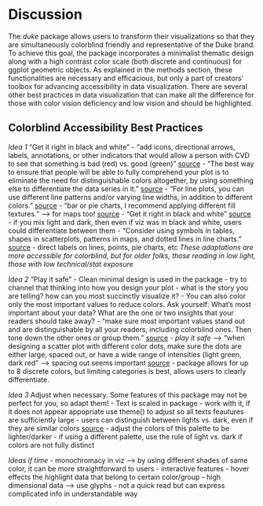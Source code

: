# Discussion

The *duke* package allows users to transform their visualizations so that they are simultaneously colorblind friendly and representative of the Duke brand. To achieve this goal, the package incorporates a minimalist thematic design along with a high contrast color scale (both discrete and continuous) for ggplot geometric objects. As explained in the methods section, these functionalities are necessary and efficacious, but only a part of creators' toolbox for advancing accessibility in data visualization. There are several other best practices in data visualization that can make all the difference for those with color vision deficiency and low vision and should be highlighted. 

## Colorblind Accessibility Best Practices

*Idea 1* "Get it right in black and white"
    - "add icons, directional arrows, labels, annotations, or other indicators that would allow a person with CVD to see that something is bad (red) vs. good (green)" [source](https://www.tableau.com/blog/examining-data-viz-rules-dont-use-red-green-together)
    - "The best way to ensure that people will be able to fully comprehend your plot is to eliminate the need for distinguishable colors altogether, by using something else to differentiate the data series in it." [source](https://towardsdatascience.com/two-simple-steps-to-create-colorblind-friendly-data-visualizations-2ed781a167ec)
    - "For line plots, you can use different line patterns and/or varying line widths, in addition to different colors." [source](https://towardsdatascience.com/two-simple-steps-to-create-colorblind-friendly-data-visualizations-2ed781a167ec)
    - "bar or pie charts, I recommend applying different fill textures." -->  for maps too! 
  [source](https://towardsdatascience.com/two-simple-steps-to-create-colorblind-friendly-data-visualizations-2ed781a167ec)
    - "Get it right in black and white" [source](https://blog.datawrapper.de/colorblindness-part2/)
    - if you mix light and dark, then even if viz was in black and white, users could differentiate between them
    - "Consider using symbols in tables, shapes in scatterplots, patterns in maps, and dotted lines in line charts." [source](https://blog.datawrapper.de/colorblindness-part2/)
    - direct labels on lines, points, pie charts, etc
*These adaptations are more accessible for colorblind, but for older folks, those reading in low light, those with low technical/stat exposure*
  

*Idea 2* "Play it safe"
    - Clean minimal design is used in the package
        - try to channel that thinking into how you design your plot
        - what is the story you are telling? how can you most succinctly visualize it? 
    - You can also color only the most important values to reduce colors. Ask yourself: What’s most important about your data? What are the one or two insights that your readers should take away?
    - "make sure most important values stand out and are distinguishable by all your readers, including colorblind ones. Then tone down the other ones or group them." [source](https://blog.datawrapper.de/colorblindness-part2/)
    - *play it safe* --> "when designing a scatter plot with different color dots, make sure the dots are either large, spaced out, or have a wide range of intensities (light green, dark red" --> spacing out seems important [source](https://insightsoftware.com/blog/visualizing-for-the-color-blind/)
    - package allows for up to 8 discrete colors, but limiting categories is best, allows users to clearly differentiate.

*Idea 3* Adjust when necessary. Some features of this package may not be perfect for you, so adapt them!
    - Text is scaled in package
        - work with it, if it does not appear appopriate use theme() to adjust so all texts feautures are sufficiently large
    - users can distinguish between lights vs. dark, even if they are similar colors [source](https://www.tableau.com/blog/examining-data-viz-rules-dont-use-red-green-together)
        - adjust the colors of this palette to be lighter/darker
        - if using a different palette, use the rule of light vs. dark if colors are not fully distinct
        
*Ideas if time*
    - monochromacy in viz --> by using different shades of same color, it can be more straightforward to users
    - interactive features 
        - hover effects the highlight data that belong to certain color/group
    - high dimensional data --> use glyphs
        - not a quick read but can express complicated info in understandable way
    